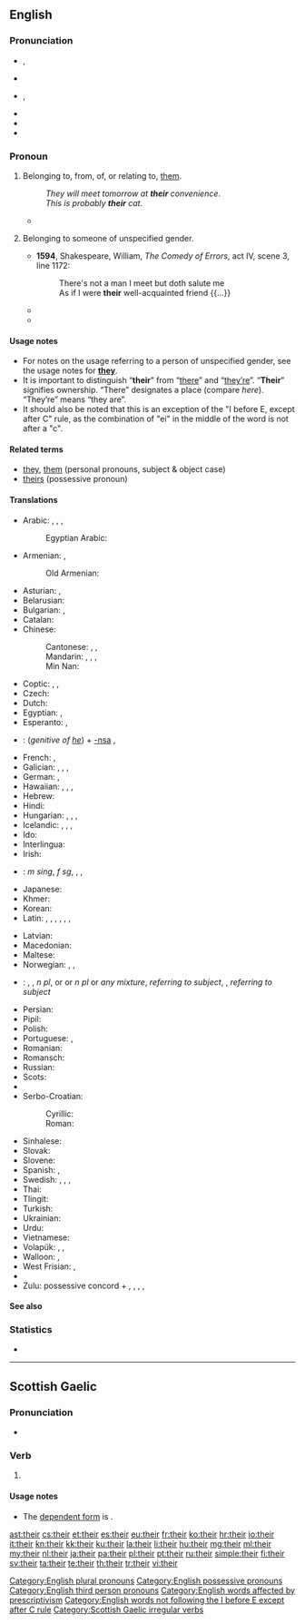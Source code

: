 ==English==

===Pronunciation===
* {{a|UK}} {{IPA|/ðɛə(ɹ)/|/ðɛː(ɹ)/}}, {{X-SAMPA|/DE@(r\)/|/DE:{r\}/}}
* {{audio|en-gb-their.ogg|Audio (UK)}}
* {{a|US}} {{IPA|/ðɛɚ/}}, {{X-SAMPA|/DE@'/}}
* {{audio|en-us-their.ogg|Audio (US)}}
* {{rhymes|ɛə(ɹ)}}
* {{homophones|lang=en|there|they're}}

===Pronoun===
{{wikipedia}}
{{en-pron}}

# {{context|possessive|lang=en}} Belonging to, from, of, or relating to, [[them]].
#: ''They will meet tomorrow at '''their''' convenience''.
#: ''This is probably '''their''' cat.''
#* {{quote-news
|year=2012
|date=May 5
|author=Phil McNulty
|title=Chelsea 2-1 Liverpool
|work=BBC Sport
|url=http://www.bbc.co.uk/sport/0/football/17878435
|page=
|passage=For Liverpool, '''their''' season will now be regarded as a relative disappointment after failure to add the FA Cup to the Carling Cup and not mounting a challenge to reach the Champions League places.}}
# {{context|possessive|lang=en}} Belonging to someone of unspecified gender.
#* '''1594''', Shakespeare, William, ''The Comedy of Errors'', act IV, scene 3, line 1172:
#*: There's not a man I meet but doth salute me<br />As if I were '''their''' well-acquainted friend {{...}}
#* {{quote-book|year=2006|title=First on the Scene: Student Reference Guide|author=St. John Ambulance|isbn=1-894070-56-9|section=Lesson 2, page 3|passage=Place the casualty on '''their''' back with feet and legs raised—this is called the ''shock position''. [emphasis in original] Once the casualty is positioned, cover them to preserve body heat, but do not overheat.}}
#* {{quote-book
|year = 2007
|first = J. K.
|last = Rowling
|authorlink = J. K. Rowling
|title = {{w|Harry Potter and the Deathly Hallows}}
|location = (quoted edition: London
|publisher=Bloomsbury, 2008
|isbn = 978 0 7475 9586 1
|page = 93)
|passage = ‘I mean ... if somebody made a mistake,’ Harry went on, ‘and let something slip, I know they didn’t mean to do it. It’s not '''their''' fault,’ he repeated, again a little louder than he would usually have spoken.
}}

====Usage notes====
* For notes on the usage referring to a person of unspecified gender, see the usage notes for '''[[they]]'''.
* It is important to distinguish “'''their'''” from “[[there]]” and “[[they're|they’re]]”. “'''Their'''” signifies ownership. “There” designates a place (compare ''here''). “They’re” means “they are”.
* It should also be noted that this is an exception of the "I before E, except after C" rule, as the combination of "ei" in the middle of the word is not after a "c".

====Related terms====
* [[they]], [[them]] (personal pronouns, subject & object case)
* [[theirs]] (possessive pronoun)

====Translations====
{{trans-top|Belonging to them}}
* Arabic: {{t-|ar|لهم|tr=láhum}}, {{t+|ar|هم|alt=ـهُمْ|tr=-hum|m}}, {{t-|ar|هن|alt=ـهُنَّ|tr=-hunna|f}}, {{t-|ar|هما|d|alt=ـهُما|tr=-humaa}}
*: Egyptian Arabic: {{tø|arz|هم|alt='''ـهم'''|tr=-hum|sc=Arab}}
* Armenian: {{t-|hy|նրանց|tr=nranc’}}, {{l|hy|իրենց|tr=irenc’}}
*: Old Armenian: {{tø|xcl|նոցա|tr=nocʿa}}
* Asturian: {{t+|ast|so}}, {{t+|ast|sos|p}}
* Belarusian: {{t-|be|іх|tr=ix}}
* Bulgarian: {{t-|bg|техен|tr=téhen}}, {{t-|bg|им|tr=im|sc=Cyrl}}
* Catalan: {{t-|ca|llur}}
* Chinese:
*: Cantonese: {{qualifier|formal, written}} {{tø|yue|他們|alt=他們的|sc=Hant}}, {{tø|yue|他们|tr=ta1 mun4 dik1|alt=他们的|sc=Hant}}, {{qualifier|vernacular}} {{tø|yue|佢哋|tr=keoi5 dei6 dik1|alt=佢哋嘅|sc=Hant}}
*: Mandarin: {{t-|cmn|他們|alt=他們的|sc=Hani}}, {{t-|cmn|他们|alt=他们的|tr=tāmen-de|sc=Hani}}, {{t-|cmn|她們|alt=她們的|sc=Hani}}, {{t-|cmn|她们|alt=她们的|tr=tāmen-de|sc=Hani}} {{qualifier|of females}}
*: Min Nan: {{t-|nan|亻因|tr=[[in]]}}
* Coptic: {{tø|cop|ⲡⲟⲩ|m|tr=pw}}, {{tø|cop|ⲧⲟⲩ|f|tr=tw}}, {{tø|cop|ⲛⲟⲩ|m-p|f-p|tr=nw}}
* Czech: {{t+|cs|jejich}}
* Dutch: {{t+|nl|hun}}
* Egyptian: {{qualifier|archaic}} {{tø|egy|𓋴𓈖𓏥|tr=sn}}, {{qualifier|late egyptian}} {{tø|egy|𓏲𓏥|tr=w}}
* Esperanto: {{t-|eo|ilia}}, {{t-|eo|iliaj|p}}
* {{ttbc|fi}}: {{qualifier|if owners are people}} {{t+|fi|heidän}} (''genitive of [[he]]'') + [[-nsa#Finnish|-nsa]] {{qualifier|with back vowel harmony}}, {{qualifier|with front vowel harmony}} {{t|fi|-nsä}} {{qualifier|possessive suffix}}
* French: {{t+|fr|leur|s}}, {{t+|fr|leurs|p}}
* Galician: {{t+|gl|seu|m}}, {{t-|gl|súa|f}}, {{t-|gl|seus|m-p}}, {{t-|gl|súas|f-p}}
* German: {{t+|de|ihr}}, {{t+|de|ihre}}
* Hawaiian: {{qualifier|dual}} {{tø|haw|ko}} {{tø|haw|lāua}}, {{tø|haw|kā}} {{tø|haw|lāua}}, {{qualifier|plural}} {{tø|haw|ko}} {{tø|haw|lākou}}, {{tø|haw|kā}} {{tø|haw|lākou}}
* Hebrew: {{t-|he|שלהם|p|tr=shelahém|sc=Hebr}}
* Hindi: {{t-|hi|उनका|tr=unkā}}
* Hungarian: {{t|hu|-uk}}, {{t|hu|-ük}}, {{t|hu|-juk}}, {{t|hu|-jük}}
* Icelandic: {{t+|is|þeirra}}, {{t+|is|sinn|m}}, {{t+|is|sín|f}}, {{t+|is|sitt|n}}
* Ido: {{t+|io|lia}}
* Interlingua: {{t-|ia|lor}}
* Irish: {{t+|ga|a}}
* {{ttbc|it}}: {{t|it|il loro}} ''m sing'', {{t|it|la loro}} ''f sg'', {{t|it|i loro|m-p}}, {{t|it|le loro|f-p}}, {{t+|it|loro}}
* Japanese: {{t-|ja|彼ら|alt=彼らの|tr=かれらの, karera-no}}
* Khmer: {{t-|km|របស់គេ|tr=rɔbɑh kei|sc=Khmr}}
* Korean: {{t-|ko|그들의|tr=geudeul-ui|sc=Hang}}
* Latin: {{t+|la|suus}}, {{t-|la|illorum|m|n}}, {{t-|la|illarum|f}}, {{t-|la|eorum|m|n}}, {{t-|la|earum|f}}, {{t-|la|horum|m|n}}, {{t-|la|harum|f}}
{{trans-mid}}
* Latvian: {{t+|lv|viņu}}
* Macedonian: {{t-|mk|нивен|tr=níven}}
* Maltese: {{t-|mt|tagħhom}}
* Norwegian: {{t+|no|deres}}, {{t+|no|sin}}, {{t+|no|sine}} {{qualifier|own, generic}}
* {{ttbc|nov}}: {{qualifier|1}} {{t|nov|losen|m-p}}, {{qualifier|1}} {{t|nov|lasen|f-p}}, {{qualifier|1}} {{t|nov|lusen}} ''n pl '', {{qualifier|1}} {{t|nov|lesen|m-p|f-p}} or or ''n pl'' or ''any mixture'', {{qualifier|1}} {{t|nov|sen}} ''referring to subject'', {{qualifier|2}} {{t|nov|len}}, {{qualifier|2}} {{t|nov|sen}} ''referring to subject''
* Persian: {{t+|fa|شان|alt=ـشان|tr=-e-shān}}
* Pipil: {{tø|ppl|in-}}
* Polish: {{t+|pl|ich}}
* Portuguese: {{t+|pt|seu}}, {{t+|pt|seus}}
* Romanian: {{t+|ro|lor}}
* Romansch: {{t-|rm|lur}}
* Russian: {{t+|ru|их|tr=ix}}
* Scots: {{tø|sco|thair}}
* {{trreq|gd}}
* Serbo-Croatian:
*: Cyrillic: {{t-|sh|њихов|sc=Cyrl}}
*: Roman: {{t-|sh|njihov}}
* Sinhalese: {{t|si|ඔවුන්ගේ|tr=ovungē|sc=Sinh}}
* Slovak: {{t-|sk|ich}}
* Slovene: {{t+|sl|njihov|alt=njíhov}}
* Spanish: {{t+|es|su|s}}, {{t+|es|sus|p}}
* Swedish: {{t+|sv|deras}}, {{t+|sv|sin}} {{qualifier|c, singular}}, {{t+|sv|sitt}} {{qualifier|n, singular}}, {{t+|sv|sina}} {{p}}
* Thai: {{t-|th|ของเขา|tr=kŏng kăo}}
* Tlingit: {{tø|tli|has du}}
* Turkish: {{t+|tr|onların}}
* Ukrainian: {{t-|uk|їх|tr=jix}}
* Urdu: {{t-|ur|ان کا|tr=un kā}}
* Vietnamese: {{t-|vi|của họ}}
* Volapük: {{qualifier|masculine}} {{t+|vo|omsik}}, {{qualifier|feminine}} {{t-|vo|ofsik}}, {{qualifier|neuter or of mixed or unspecified gender}} {{t+|vo|onsik}}
* Walloon: {{t+|wa|leu|c}}, {{t-|wa|leus|c-p}}
* West Frisian: {{t-|fy|har}}, {{t-|fy|harren}}
* {{trreq|yi}}
* Zulu: possessive concord + {{t-|zu|bo|c2|alt=-bo}} {{qualifier|usually for people}}, {{t-|zu|yo|c4|alt=-yo}}, {{t-|zu|wo|c6|alt=-wo}}, {{t-|zu|zo|c8|alt=-zo}}, {{t-|zu|zo|c10|alt=-zo}}
{{trans-bottom}}

====See also====
{{English personal pronouns}}

===Statistics===
* {{rank|my|were|are|37|their|one|so|me}}

[[Category:English plural pronouns]]
[[Category:English possessive pronouns]]
[[Category:English third person pronouns]]
[[Category:English words affected by prescriptivism]]
[[Category:English words not following the I before E except after C rule]]

----

==Scottish Gaelic==

===Pronunciation===
* {{IPA|/heːr/|lang=gd}}

===Verb===
{{head|gd|verb form}}

# {{form of|Future tense|abair|lang=gd}}

====Usage notes====
* The [[dependent|dependent form]] is {{l|gd|abair}}.

[[Category:Scottish Gaelic irregular verbs]]

[[ast:their]]
[[cs:their]]
[[et:their]]
[[es:their]]
[[eu:their]]
[[fr:their]]
[[ko:their]]
[[hr:their]]
[[io:their]]
[[it:their]]
[[kn:their]]
[[kk:their]]
[[ku:their]]
[[la:their]]
[[li:their]]
[[hu:their]]
[[mg:their]]
[[ml:their]]
[[my:their]]
[[nl:their]]
[[ja:their]]
[[pa:their]]
[[pl:their]]
[[pt:their]]
[[ru:their]]
[[simple:their]]
[[fi:their]]
[[sv:their]]
[[ta:their]]
[[te:their]]
[[th:their]]
[[tr:their]]
[[vi:their]]